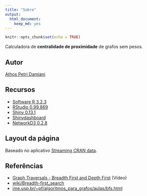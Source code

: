 ```yaml
---
title: "Sobre"
output: 
  html_document: 
    keep_md: yes
---
```


```r
knitr::opts_chunk$set(echo = TRUE)
```

Calculadora de **centralidade de proximidade** de grafos sem pesos.

## Autor

[Athos Petri Damiani](https://www.linkedin.com/in/athosdamiani)

## Recursos

- [Software R 3.2.3](https://cran.r-project.org/)
- [RStudio 0.99.869](https://www.rstudio.com/)
- [Shiny 0.13.1](http://shiny.rstudio.com/)
- [Shinydashboard](https://rstudio.github.io/shinydashboard/)
- [NetworkD3 0.2.8](https://christophergandrud.github.io/networkD3/)

## Layout da página

Baseado no aplicativo [Streaming CRAN data](https://gallery.shinyapps.io/087-crandash/).

## Referências

- [Graph Traversals - Breadth First and Depth First](https://www.youtube.com/watch?v=bIA8HEEUxZI) (Vídeo)
- [wiki/Breadth-first_search](https://en.wikipedia.org/wiki/Breadth-first_search)
- [ime.usp.br/~pf/algoritmos_para_grafos/aulas/bfs.html](http://www.ime.usp.br/~pf/algoritmos_para_grafos/aulas/bfs.html)
